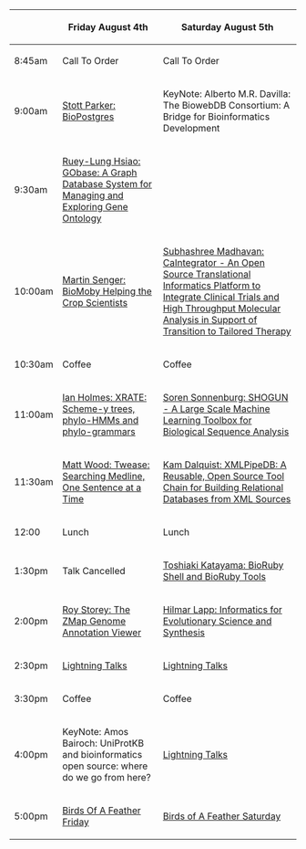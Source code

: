 {| border="1" cellspacing="0" cellpadding="10" align="center"
! &nbsp;
! Friday August 4th
! Saturday August 5th
|- 
| 8:45am
| Call To Order
| Call To Order
|- 
| 9:00am
| [[BOSC_2006/Abstracts#BioPostgres | Stott Parker: BioPostgres]]
| KeyNote: Alberto M.R. Davilla: The BiowebDB Consortium: A Bridge for Bioinformatics Development
|- 
| 9:30am
| [[Abstracts#GObase | Ruey-Lung Hsiao: GObase: A Graph Database System for Managing and Exploring Gene Ontology]]
| &nbsp;
|- 
| 10:00am
| [[Abstracts#BioMoby | Martin Senger: BioMoby Helping the Crop Scientists]]
| [[Abstracts#CaIntegrator | Subhashree Madhavan: CaIntegrator - An Open Source Translational Informatics Platform to Integrate Clinical Trials and High Throughput Molecular Analysis in Support of Transition to Tailored Therapy ]]
|-
| 10:30am
| Coffee
| Coffee
|- 
| 11:00am
| [[Abstracts#XRATE | Ian Holmes: XRATE: Scheme-y trees, phylo-HMMs and phylo-grammars]]
| [[Abstrats#SHOGUN | Soren Sonnenburg: SHOGUN - A Large Scale Machine Learning Toolbox for Biological Sequence Analysis]]
|- 
| 11:30am
| [[Abstracts#Twease | Matt Wood: Twease: Searching Medline, One Sentence at a Time]]
| [[Abstracts#XMLPipeDB | Kam Dalquist: XMLPipeDB: A Reusable, Open Source Tool Chain for Building Relational Databases from XML Sources]]
|- 
| 12:00
| Lunch
| Lunch
|- 
| 1:30pm
| Talk Cancelled
| [[Abstracts#BioRuby | Toshiaki Katayama: BioRuby Shell and BioRuby Tools]]
|- 
| 2:00pm
| [[Abstracts#ZMap | Roy Storey: The ZMap Genome Annotation Viewer]]
| [[Abstracts#NESCent |  Hilmar Lapp: Informatics for Evolutionary Science and Synthesis]]
|- 
| 2:30pm
| [[Lightning Talks]]
| [[Lightning Talks]]
|- 
| 3:30pm
| Coffee
| Coffee
|- 
| 4:00pm
| KeyNote: Amos Bairoch: UniProtKB and bioinformatics open source: where do we go from here?
| [[Lightning Talks]]
|- 
| 5:00pm
| [[Birds Of A Feather Friday]]
| [[Birds of A Feather Saturday]]
|}